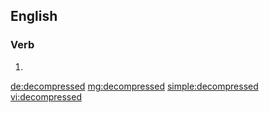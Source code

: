 ==English==

===Verb===
{{head|en|verb form}}

# {{en-past of|decompress}}

[[de:decompressed]]
[[mg:decompressed]]
[[simple:decompressed]]
[[vi:decompressed]]